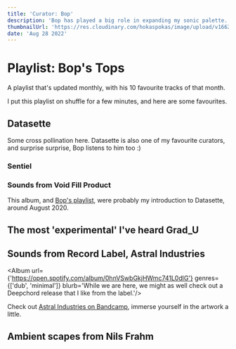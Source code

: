 ```yaml
---
title: 'Curator: Bop'
description: 'Bop has played a big role in expanding my sonic palette.'
thumbnailUrl: 'https://res.cloudinary.com/hokaspokas/image/upload/v1662309367/goosebumpsfm/bop_wpiyio.jpg'
date: 'Aug 28 2022'
---
```


# Playlist: Bop's Tops
A playlist that's updated monthly, with his 10 favourite tracks of that month.

I put this playlist on shuffle for a few minutes, and here are some favourites. 

## Datasette
Some cross pollination here. Datasette is also one of my favourite curators, and surprise surprise, Bop listens to him too :)

### Sentiel
<Track url={'2SCGxkBzzBxVJxNU7bPovJ'} genres={['experimental', 'braindance']} blurb='Starting with the latest track in the playlst, title track from the EP Sentiel. Loved every single track in there. This track has a gooey sound to it, I dig it.'/>

### Sounds from Void Fill Product

<Track url={'7GqxBsJwQVjNf73T06VuZw'} genres={['experimental', 'gooey', 'braindance']}>
    <p>This album, and <a href='https://open.spotify.com/playlist/0IqnfXO3Eq02rPFYlERFWW?si=7ea30ccce0b0408b' target='_blank' >Bop's playlist</a>, were probably my introduction to Datasette, around August 2020.</p>
</Track>



## The most 'experimental' I've heard Grad_U

<Track url={'https://open.spotify.com/track/30SFuvenjWg1LgEiV3PZVt'} genres={['experimental', 'dub']} />

## Sounds from Record Label, Astral Industries
<Track url={'5dzt8OCfq9yFL3ueehOoyY'} genres={['ambient']} blurb='This may have been my introduction to the label. Absolutely fell in love with their artwork'/>

<Album url={'https://open.spotify.com/album/0hnVSwbGkjHWmc741L0dlG'} genres={['dub', 'minimal']} blurb='While we are here, we might as well check out a Deepchord release that I like from the label.'/>

Check out [Astral Industries on Bandcamp](https://astralindustries.bandcamp.com/music), immerse yourself in the artwork a little.

## Ambient scapes from Nils Frahm
<Track url={'4hbHEyhJtkMetBFvLFXmTY'} genres={['ambient']}/>
